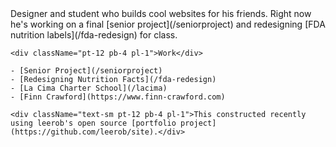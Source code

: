 
<div className="grid md:grid-cols-2 mt-12 md:mt-20">
  <div className="flex flex-col border-b pb-10 md:border-none max-w-[500px] mx-auto md:mx-0 justify-center">
    <div className="leading-[1.5] font-[family-name:var(--font-baskerville)]">
      Designer and student who builds cool websites for his friends.
      Right now he's working on a final [senior project](/seniorproject)
      and redesigning [FDA nutrition labels](/fda-redesign) for class.
    </div>

    <div className="pt-12 pb-4 pl-1">Work</div>

    - [Senior Project](/seniorproject)
    - [Redesigning Nutrition Facts](/fda-redesign)
    - [La Cima Charter School](/lacima)
    - [Finn Crawford](https://www.finn-crawford.com)

    <div className="text-sm pt-12 pb-4 pl-1">This constructed recently using leerob's open source [portfolio project](https://github.com/leerob/site).</div>

  </div>
  <div className="pt-10 md:overflow-y-scroll md:max-h-screen md:fixed md:right-4 md:top-0 md:max-w-[50vw] mx-auto md:mx-0">
  <Featured/>
  </div>
</div>